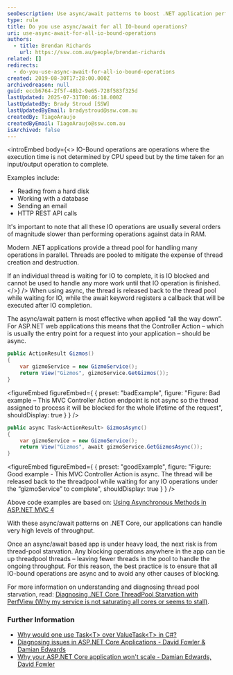 ```yaml
---
seoDescription: Use async/await patterns to boost .NET application performance by releasing threads and improving scalability.
type: rule
title: Do you use async/await for all IO-bound operations?
uri: use-async-await-for-all-io-bound-operations
authors:
  - title: Brendan Richards
    url: https://ssw.com.au/people/brendan-richards
related: []
redirects:
  - do-you-use-async-await-for-all-io-bound-operations
created: 2019-08-30T17:28:00.000Z
archivedreason: null
guid: eccb6764-2f5f-48b2-9e65-728f583f325d
lastUpdated: 2025-07-31T00:46:18.000Z
lastUpdatedBy: Brady Stroud [SSW]
lastUpdatedByEmail: bradystroud@ssw.com.au
createdBy: TiagoAraujo
createdByEmail: TiagoAraujo@ssw.com.au
isArchived: false
---
```


<introEmbed
  body={<>
IO-Bound operations are operations where the execution time is not determined by CPU speed but by the time taken for an input/output operation to complete.

Examples include:

* Reading from a hard disk
* Working with a database
* Sending an email
* HTTP REST API calls

It's important to note that all these IO operations are usually several orders of magnitude slower than performing operations against data in RAM.

Modern .NET applications provide a thread pool for handling many operations in parallel. Threads are pooled to mitigate the expense of thread creation and destruction.

If an individual thread is waiting for IO to complete, it is IO blocked and cannot be used to handle any more work until that IO operation is finished.
  </>}
/>
When using async, the thread is released back to the thread pool while waiting for IO, while the await keyword registers a callback that will be executed after IO completion.

The async/await pattern is most effective when applied “all the way down”. For ASP.NET web applications this means that the Controller Action – which is usually the entry point for a request into your application – should be async.

```cs
public ActionResult Gizmos()
{
    var gizmoService = new GizmoService();
    return View("Gizmos", gizmoService.GetGizmos());
}
```
<figureEmbed figureEmbed={ {
  preset: "badExample",
  figure: "Figure: Bad example – This MVC Controller Action endpoint is not async so the thread assigned to process it will be blocked for the whole lifetime of the request",
  shouldDisplay: true
} } />


```cs
public async Task<ActionResult> GizmosAsync()
{
    var gizmoService = new GizmoService();
    return View("Gizmos", await gizmoService.GetGizmosAsync());
}
```
<figureEmbed figureEmbed={ {
  preset: "goodExample",
  figure: "Figure: Good example - This MVC Controller Action is async. The thread will be released back to the threadpool while waiting for any IO operations under the “gizmoService” to complete",
  shouldDisplay: true
} } />


Above code examples are based on: [Using Asynchronous Methods in ASP.NET MVC 4](https://learn.microsoft.com/en-us/aspnet/mvc/overview/performance/using-asynchronous-methods-in-aspnet-mvc-4?WT.mc_id=DT-MVP-33518)

With these async/await patterns on .NET Core, our applications can handle very high levels of throughput.

Once an async/await based app is under heavy load, the next risk is from thread-pool starvation. Any blocking operations anywhere in the app can tie up threadpool threads – leaving fewer threads in the pool to handle the ongoing throughput. For this reason, the best practice is to ensure that all IO-bound operations are async and to avoid any other causes of blocking.

For more information on understanding and diagnosing thread pool starvation, read: [Diagnosing .NET Core ThreadPool Starvation with PerfView (Why my service is not saturating all cores or seems to stall)](https://learn.microsoft.com/en-us/archive/blogs/vancem/diagnosing-net-core-threadpool-starvation-with-perfview-why-my-service-is-not-saturating-all-cores-or-seems-to-stall?WT.mc_id=DT-MVP-33518).

### Further Information

* [Why would one use Task&lt;T&gt; over ValueTask&lt;T&gt; in C#?](https://stackoverflow.com/questions/43000520/why-would-one-use-taskt-over-valuetaskt-in-c)
* [Diagnosing issues in ASP.NET Core Applications - David Fowler & Damian Edwards](https://www.youtube.com/watch?v=RYI0DHoIVaA)
* [Why your ASP.NET Core application won't scale - Damian Edwards, David Fowler](https://www.youtube.com/watch?v=J-xqz_ZM9Wg)
